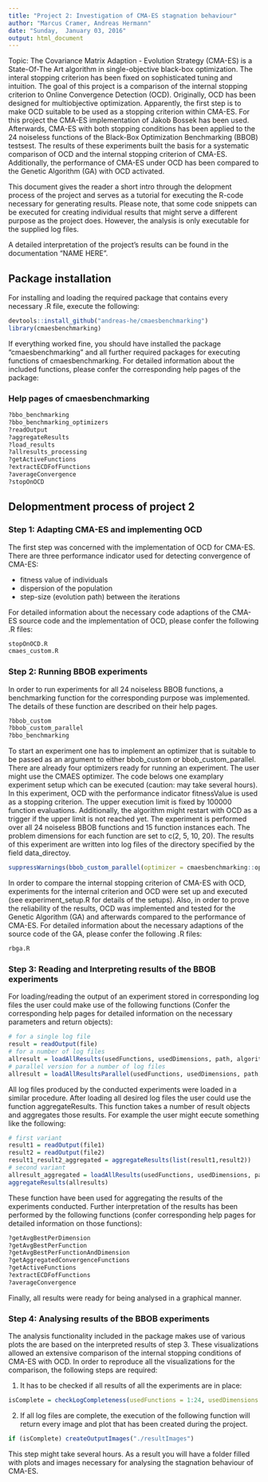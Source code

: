 ```yaml
---
title: "Project 2: Investigation of CMA-ES stagnation behaviour"
author: "Marcus Cramer, Andreas Hermann"
date: "Sunday,  January 03, 2016"
output: html_document
---
```


Topic:
The Covariance Matrix Adaption - Evolution Strategy (CMA-ES) is a State-Of-The Art algorithm in single-objective black-box optimization.
The interal stopping criterion has been fixed on sophisticated tuning and intuition. The goal of this project is a comparison of the internal stopping
criterion to Online Convergence Detection (OCD). Originally, OCD has been designed for multiobjective optimization. Apparently, the first step is to make
OCD suitable to be used as a stopping criterion within CMA-ES. For this project the CMA-ES implementation of Jakob Bossek has been used. Afterwards, CMA-ES with both stopping conditions has been applied to the 24 noiseless functions of the Black-Box Optimization Benchmarking (BBOB) testsest. The results of these experiments built the basis for a systematic comparison of OCD and the internal stopping criterion of CMA-ES. Additionally, the performance of CMA-ES under OCD has been compared to the Genetic Algorithm (GA) with OCD activated.

This document gives the reader a short intro through the delopment process of the project and serves as a tutorial
for executing the R-code necessary for generating results. Please note, that some code snippets can be executed for creating individual results that might serve a different purpose as the project does. However, the analysis is only executable for the supplied log files.

A detailed interpretation of the project's results can be found in the documentation "NAME HERE".

## Package installation
For installing and loading the required package that contains every necessary .R file, execute the following:
```r
devtools::install_github("andreas-he/cmaesbenchmarking")
library(cmaesbenchmarking)
```

If everything worked fine, you should have installed the package "cmaesbenchmarking" and all further required packages for executing functions of cmaesbenchmarking.
For detailed information about the included functions, please confer the corresponding help pages of the package:

### Help pages of cmaesbenchmarking
```r
?bbo_benchmarking
?bbo_benchmarking_optimizers
?readOutput
?aggregateResults
?load_results
?allresults_processing
?getActiveFunctions
?extractECDFofFunctions
?averageConvergence
?stopOnOCD
```

## Delopmentment process of project 2
### Step 1: Adapting CMA-ES and implementing OCD
The first step was concerned with the implementation of OCD for CMA-ES. There are three performance indicator used for detecting convergence of CMA-ES:

* fitness value of individuals
* dispersion of the population
* step-size (evolution path) between the iterations

For detailed information about the necessary code adaptions of the CMA-ES source code and the implementation of OCD, please confer the following .R files:
```r
stopOnOCD.R
cmaes_custom.R
```

### Step 2: Running BBOB experiments
In order to run experiments for all 24 noiseless BBOB functions, a benchmarking function for the corresponding purpose was implemented. The details of these function are described on their help pages. 

```r
?bbob_custom
?bbob_custom_parallel
?bbo_benchmarking
```
  
  
To start an experiment one has to implement an optimizer that is suitable to be passed as an argument to either bbob_custom or bbob_custom_parallel. There are already four optimizers ready for running an experiment. The user might use the CMAES optimizer. The code belows one examplary experiment setup which can be executed (caution: may take several hours). In this experiment, OCD with the performance indicator fitnessValue is used as a stopping criterion. The upper execution limit is fixed by 100000 function evaluations. Additionally, the algorithm might restart with OCD as a trigger if the upper limit is not reached yet. The experiment is performed over all 24 noiseless BBOB functions and 15 function instances each. The problem dimensions for each function are set to c(2, 5, 10, 20). The results of this experiment are written into log files of the directory specified by the field data_directoy.


```r
suppressWarnings(bbob_custom_parallel(optimizer = cmaesbenchmarking::optimizerCMAES, algorithm_id = "CMAES_OCD", data_directory = "OCD_RUN_0.0001_100", dimensions = c(2, 5, 10, 20), instances = 1:15, function_ids = 1:24, maxit = NULL, stopFitness = 1e-08, maxFE = 100000, max_restarts = 100000, OCD = TRUE, varLimit = 0.0001, nPreGen = 100, fitnessValue = TRUE, dispersion = FALSE, evolutionPath = FALSE, restart_multiplier = 2, restart_triggers = "OCD"))
```

In order to compare the internal stopping criterion of CMA-ES with OCD, experiments for the internal criterion and OCD were set up and executed (see experiment_setup.R for details of the setups). Also, in order to prove the reliability of the results, OCD was implemented and tested for the Genetic Algorithm (GA) and afterwards compared to the performance of CMA-ES.
For detailed information about the necessary adaptions of the source code of the GA, please confer the following .R files:

```r
rbga.R
```

### Step 3: Reading and Interpreting results of the BBOB experiments

For loading/reading the output of an experiment stored in corresponding log files the user could make use of the following functions (Confer the corresponding help pages for detailed information on the necessary parameters and return objects):

```r
# for a single log file
result = readOutput(file)
# for a number of log files
allresult = loadAllResults(usedFunctions, usedDimensions, path, algorithmName)
# parallel version for a number of log files
allresult = loadAllResultsParallel(usedFunctions, usedDimensions, path, algorithmName)
```

All log files produced by the conducted experiments were loaded in a similar procedure.
After loading all desired log files the user could use the function aggregateResults. This function takes a number of result objects and aggregates those results. For example the user might eecute something like the following:

```r
# first variant
result1 = readOutput(file1)
result2 = readOutput(file2)
result1_result2_aggregated = aggregateResults(list(result1,result2))
# second variant
allresult_aggregated = loadAllResults(usedFunctions, usedDimensions, path, algorithmName)
aggregateResults(allresults)
```

These function have been used for aggregating the results of the experiments conducted.
Further interpretation of the results has been performed by the following functions (confer corresponding help pages for detailed information on those functions):
```r
?getAvgBestPerDimension
?getAvgBestPerFunction
?getAvgBestPerFunctionAndDimension
?getAggregatedConvergenceFunctions
?getActiveFunctions
?extractECDFofFunctions
?averageConvergence
```

Finally, all results were ready for being analysed in a graphical manner.

### Step 4: Analysing results of the BBOB experiments
The analysis functionality included in the package makes use of various plots the are based on the interpreted results of step 3. These visualizations allowed an extensive comparison of the internal stopping conditions of CMA-ES with OCD. In order to reproduce all the visualizations for the comparison, the following steps are required:

1. It has to be checked if all results of all the experiments are in place:

```r
isComplete = checkLogCompleteness(usedFunctions = 1:24, usedDimensions = c(2, 5, 10, 20), nInstances = 15)
```

2. If all log files are complete, the execution of the following function will return every image and plot that has been created during the project.

```r
if (isComplete) createOutputImages("./resultImages")
```

This step might take several hours. As a result you will have a folder filled with plots and images necessary for analysing the stagnation behaviour of CMA-ES.
